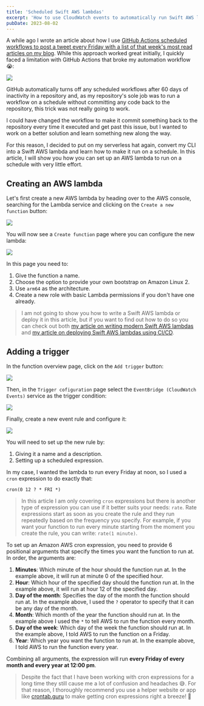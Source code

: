 ```yaml
---
title: 'Scheduled Swift AWS lambdas'
excerpt: 'How to use CloudWatch events to automatically run Swift AWS lambdas on a schedule.'
pubDate: 2023-08-02
---
```


A while ago I wrote an article about how I use [GitHub Actions scheduled workflows to post a tweet every Friday with a list of that week's most read articles on my blog](https://www.polpiella.dev/scheduling-tweets-with-github-actions-and-swift). While this approach worked great initially, I quickly faced a limitation with GitHub Actions that broke my automation workflow 😭:

![](/assets/posts/scheduled-swift-aws-lambdas/gha-email.webp)

GitHub automatically turns off any scheduled workflows after 60 days of inactivity in a repository and, as my repository's sole job was to run a workflow on a schedule without committing any code back to the repository, this trick was not really going to work.

I could have changed the workflow to make it commit something back to the repository every time it executed and get past this issue, but I wanted to work on a better solution and learn something new along the way.

For this reason, I decided to put on my serverless hat again, convert my CLI into a Swift AWS lambda and learn how to make it run on a schedule. In this article, I will show you how you can set up an AWS lambda to run on a schedule with very little effort.

## Creating an AWS lambda

Let's first create a new AWS lambda by heading over to the AWS console, searching for the Lambda service and clicking on the `Create a new function` button:

![](/assets/posts/scheduled-swift-aws-lambdas/new-lambda.webp)

You will now see a `Create function` page where you can configure the new lambda:

![](/assets/posts/scheduled-swift-aws-lambdas/configure-lambda.webp)

In this page you need to:

1. Give the function a name.
2. Choose the option to provide your own bootstrap on Amazon Linux 2.
3. Use `arm64` as the architecture.
4. Create a new role with basic Lambda permissions if you don't have one already.

> I am not going to show you how to write a Swift AWS lambda or deploy it in this article, but if you want to find out how to do so you can check out both [my article on writing modern Swift AWS lambdas](https://www.polpiella.dev/swift-async-await-in-aws-lambdas) and [my article on deploying Swift AWS lambdas using CI/CD](https://www.polpiella.dev/automatic-deployment-of-swift-aws-lambdas-on-ci-cd).

## Adding a trigger

In the function overview page, click on the `Add trigger` button:

![](/assets/posts/scheduled-swift-aws-lambdas/add-trigger.webp)

Then, in the `Trigger cofiguration` page select the `EventBridge (CloudWatch Events)` service as the trigger condition:

![](/assets/posts/scheduled-swift-aws-lambdas/select-service.webp)

Finally, create a new event rule and configure it:

![](/assets/posts/scheduled-swift-aws-lambdas/configure-service.webp)

You will need to set up the new rule by:

1. Giving it a name and a description.
2. Setting up a scheduled expression.

In my case, I wanted the lambda to run every Friday at noon, so I used a `cron` expression to do exactly that:

```
cron(0 12 ? * FRI *)
```

> In this article I am only covering `cron` expressions but there is another type of expression you can use if it better suits your needs: `rate`. Rate expressions start as soon as you create the rule and they run repeatedly based on the frequency you specify. For example, if you want your function to run every minute starting from the moment you create the rule, you can write: `rate(1 minute)`.

To set up an Amazon AWS cron expression, you need to provide 6 positional arguments that specify the times you want the function to run at. In order, the arguments are:

1. **Minutes**: Which minute of the hour should the function run at. In the example above, it will run at minute 0 of the specified hour.
2. **Hour**: Which hour of the specified day should the function run at. In the example above, it will run at hour 12 of the specified day.
3. **Day of the month**: Specifies the day of the month the function should run at. In the example above, I used the `?` operator to specify that it can be any day of the month.
4. **Month**: Which month of the year the function should run at. In the example above I used the `*` to tell AWS to run the function every month.
5. **Day of the week**: Which day of the week the function should run at. In the example above, I told AWS to run the function on a Friday.
6. **Year**: Which year you want the function to run at. In the example above, I told AWS to run the function every year.

Combining all arguments, the expression will run **every Friday of every month and every year at 12:00 pm**.

> Despite the fact that I have been working with cron expressions for a long time they still cause me a lot of confusion and headaches 😅. For that reason, I thoroughly recommend you use a helper website or app like [crontab.guru](https://crontab.guru/) to make getting cron expressions right a breeze! 💨
